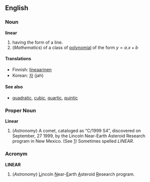 ==English==

===Noun===
'''linear'''
#having the form of a line.
#(''Mathematics'') of a class of [[polynomial]] of the form <math> y = a.x + b </math>

====Translations====
*Finnish: [[lineaarinen]]
*Korean: [[자]] (jah)

====See also====
*[[quadratic]], [[cubic]], [[quartic]], [[quintic]]

===Proper Noun===
'''Linear'''

#(''Astronomy'') A comet, cataloged as &ldquo;C/1999 S4&rdquo;, discovered on September, 27 1999, by the Lincoln Near-Earth Asteroid Research program in New Mexico. (See [http://www.windows.ucar.edu/tour/link=/comets/linear.html])  Sometimes spelled ''LINEAR''.

===Acronym===
'''LINEAR'''

#(''Astronomy'') <u>Li</u>ncoln <u>N</u>ear-<u>E</u>arth <u>A</u>steroid <u>R</u>esearch program.